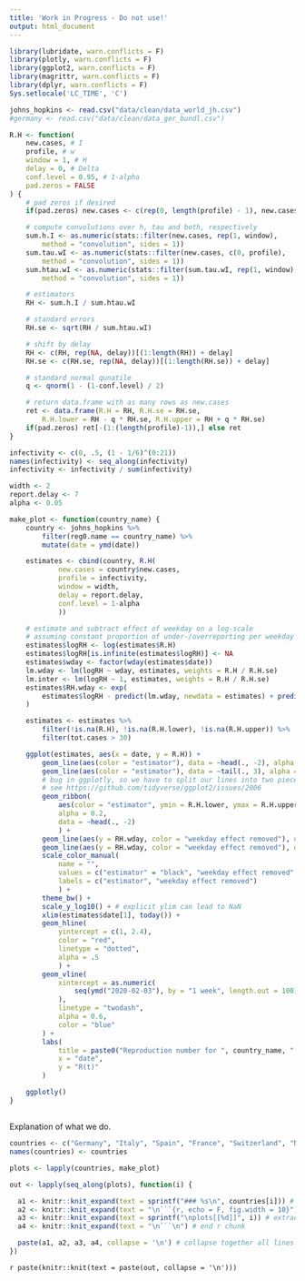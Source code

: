 ```yaml
---
title: 'Work in Progress - Do not use!'
output: html_document
---
```


```r
library(lubridate, warn.conflicts = F)
library(plotly, warn.conflicts = F)
library(ggplot2, warn.conflicts = F)
library(magrittr, warn.conflicts = F)
library(dplyr, warn.conflicts = F)
Sys.setlocale('LC_TIME', 'C')
```

```r
johns_hopkins <- read.csv("data/clean/data_world_jh.csv")
#germany <- read.csv("data/clean/data_ger_bundl.csv")
```

```r

R.H <- function(
    new.cases, # I
    profile, # w
    window = 1, # H
    delay = 0, # Delta
    conf.level = 0.95, # 1-alpha
    pad.zeros = FALSE
) {
    # pad zeros if desired
    if(pad.zeros) new.cases <- c(rep(0, length(profile) - 1), new.cases)

    # compute convolutions over h, tau and both, respectively
    sum.h.I <- as.numeric(stats::filter(new.cases, rep(1, window),
        method = "convolution", sides = 1))
    sum.tau.wI <- as.numeric(stats::filter(new.cases, c(0, profile),
        method = "convolution", sides = 1))
    sum.htau.wI <- as.numeric(stats::filter(sum.tau.wI, rep(1, window),
        method = "convolution", sides = 1))

    # estimators
    RH <- sum.h.I / sum.htau.wI

    # standard errors
    RH.se <- sqrt(RH / sum.htau.wI)

    # shift by delay
    RH <- c(RH, rep(NA, delay))[(1:length(RH)) + delay]
    RH.se <- c(RH.se, rep(NA, delay))[(1:length(RH.se)) + delay]

    # standard normal qunatile
    q <- qnorm(1 - (1-conf.level) / 2)

    # return data.frame with as many rows as new.cases
    ret <- data.frame(R.H = RH, R.H.se = RH.se,
        R.H.lower = RH - q * RH.se, R.H.upper = RH + q * RH.se)
    if(pad.zeros) ret[-(1:(length(profile)-1)),] else ret
}

infectivity <- c(0, .5, (1 - 1/6)^(0:21))
names(infectivity) <- seq_along(infectivity)
infectivity <- infectivity / sum(infectivity)

width <- 2
report.delay <- 7
alpha <- 0.05

make_plot <- function(country_name) {
    country <- johns_hopkins %>%
        filter(reg0.name == country_name) %>%
        mutate(date = ymd(date))

    estimates <- cbind(country, R.H(
            new.cases = country$new.cases,
            profile = infectivity,
            window = width,
            delay = report.delay,
            conf.level = 1-alpha
            ))

    # estimate and subtract effect of weekday on a log-scale
    # assuming constant proportion of under-/overreporting per weekday
    estimates$logRH <- log(estimates$R.H)
    estimates$logRH[is.infinite(estimates$logRH)] <- NA
    estimates$wday <- factor(wday(estimates$date))
    lm.wday <- lm(logRH ~ wday, estimates, weights = R.H / R.H.se)
    lm.inter <- lm(logRH ~ 1, estimates, weights = R.H / R.H.se)
    estimates$RH.wday <- exp(
        estimates$logRH - predict(lm.wday, newdata = estimates) + predict(lm.inter, newdata = estimates)
    )

    estimates <- estimates %>%
        filter(!is.na(R.H), !is.na(R.H.lower), !is.na(R.H.upper)) %>%
        filter(tot.cases > 30)

    ggplot(estimates, aes(x = date, y = R.H)) +
        geom_line(aes(color = "estimator"), data = ~head(., -2), alpha = 1, show.legend = TRUE) +
        geom_line(aes(color = "estimator"), data = ~tail(., 3), alpha = .3, linetype = 2) +
        # bug in ggplotly, so we have to split our lines into two pieces
        # see https://github.com/tidyverse/ggplot2/issues/2006
        geom_ribbon(
            aes(color = "estimator", ymin = R.H.lower, ymax = R.H.upper), 
            alpha = 0.2,
            data = ~head(., -2)
            ) +
        geom_line(aes(y = RH.wday, color = "weekday effect removed"), data = ~head(., -2), size = 1.5) +
        geom_line(aes(y = RH.wday, color = "weekday effect removed"), data = ~tail(., 3), size = 1.5, alpha = .2) +
        scale_color_manual(
            name = "",
            values = c("estimator" = "black", "weekday effect removed" = "blue"),
            labels = c("estimator", "weekday effect removed")
            ) +
        theme_bw() +
        scale_y_log10() + # explicit ylim can lead to NaN
        xlim(estimates$date[1], today()) +
        geom_hline(
            yintercept = c(1, 2.4),
            color = "red",
            linetype = "dotted",
            alpha = .5
            ) +
        geom_vline(
            xintercept = as.numeric(
                seq(ymd("2020-02-03"), by = "1 week", length.out = 100) - .5
            ),
            linetype = "twodash",
            alpha = 0.6,
            color = "blue"
        ) +
        labs(
            title = paste0("Reproduction number for ", country_name, " over time"),
            x = "date",
            y = "R(t)"
        )

    ggplotly()
}

```

## {.tabset .tabset-fade}

Explanation of what we do.

<!--
See https://github.com/rstudio/flexdashboard/issues/80#issuecomment-247139450
on generating tabs in rmarkdown automatically
-->
```r

countries <- c("Germany", "Italy", "Spain", "France", "Switzerland", "Netherlands", "Austria", "United Kingdom", "Korea, South", "US")
names(countries) <- countries

plots <- lapply(countries, make_plot)

out <- lapply(seq_along(plots), function(i) {

  a1 <- knitr::knit_expand(text = sprintf("### %s\n", countries[i])) # tab header, auto extracts names of `hcs`
  a2 <- knitr::knit_expand(text = "\n```{r, echo = F, fig.width = 10}") # start r chunk
  a3 <- knitr::knit_expand(text = sprintf("\nplots[[%d]]", i)) # extract graphs by "writing" out `hcs[[1]]`, `hcs[[2]]` etc. to be rendered later
  a4 <- knitr::knit_expand(text = "\n```\n") # end r chunk

  paste(a1, a2, a3, a4, collapse = '\n') # collapse together all lines with newline separator
})

```

`r paste(knitr::knit(text = paste(out, collapse = '\n')))`

##
